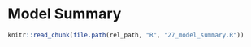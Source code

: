 # Model Summary

```r
knitr::read_chunk(file.path(rel_path, "R", "27_model_summary.R"))
```

```r
```
